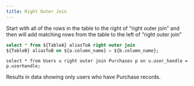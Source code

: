 ```yaml
---
title: Right Outer Join
---
```



Start with all of the rows in the table to the right of “right outer join” and then will add matching rows from the table to the left of “right outer join”

<CodeWithExample>

```sql
select * from ${TableA} aliasToA right outer join 
${TableB} aliasToB on ${a.column_name} = ${b.column_name};
```

```qsl
select * from Users u right outer join Purchases p on u.user_handle = p.userhandle;
```

</CodeWithExample>

Results in data showing only users who have Purchase records.
